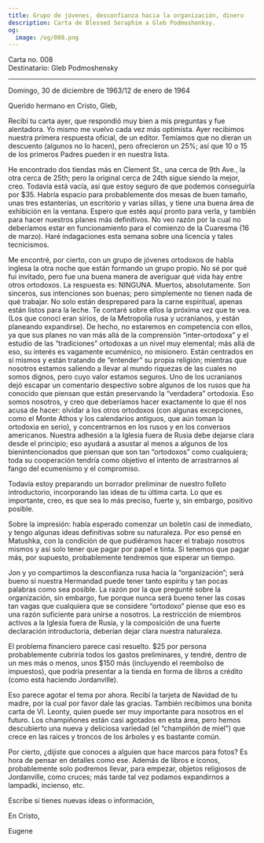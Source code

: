 ```yaml
---
title: Grupo de jóvenes, desconfianza hacia la organización, dinero
description: Carta de Blessed Seraphim a Gleb Podmoshenksy.
og:
  image: /og/008.png
---
```


<div style={{textAlign:'right', fontFamily:'monospace'}}>Carta no. 008</div>
<div style={{textAlign:'left', fontFamily:'monospace'}}>Destinatario: Gleb Podmoshensky</div>

---

Domingo, 30 de diciembre de 1963/12 de enero de 1964

Querido hermano en Cristo, Gleb,

Recibí tu carta ayer, que respondió muy bien a mis preguntas y fue alentadora. Yo mismo me vuelvo cada vez más optimista. Ayer recibimos nuestra primera respuesta oficial, de un editor. Temíamos que no dieran un descuento (algunos no lo hacen), pero ofrecieron un 25%; así que 10 o 15 de los primeros Padres pueden ir en nuestra lista.

He encontrado dos tiendas más en Clement St., una cerca de 9th Ave., la otra cerca de 25th; pero la original cerca de 24th sigue siendo la mejor, creo. Todavía está vacía, así que estoy seguro de que podemos conseguirla por $35. Habría espacio para probablemente dos mesas de buen tamaño, unas tres estanterías, un escritorio y varias sillas, y tiene una buena área de exhibición en la ventana. Espero que estés aquí pronto para verla, y también para hacer nuestros planes más definitivos. No veo razón por la cual no deberíamos estar en funcionamiento para el comienzo de la Cuaresma (16 de marzo). Haré indagaciones esta semana sobre una licencia y tales tecnicismos.

Me encontré, por cierto, con un grupo de jóvenes ortodoxos de habla inglesa la otra noche que están formando un grupo propio. No sé por qué fui invitado, pero fue una buena manera de averiguar qué vida hay entre otros ortodoxos. La respuesta es: NINGUNA. Muertos, absolutamente. Son sinceros, sus intenciones son buenas; pero simplemente no tienen nada de qué trabajar. No solo están desprepared para la carne espiritual, apenas están listos para la leche. Te contaré sobre ellos la próxima vez que te vea. (Los que conocí eran sirios, de la Metropolia rusa y ucranianos, y están planeando expandirse). De hecho, no estaremos en competencia con ellos, ya que sus planes no van más allá de la comprensión “inter-ortodoxa” y el estudio de las “tradiciones” ortodoxas a un nivel muy elemental; más allá de eso, su interés es vagamente ecuménico, no misionero. Están centrados en sí mismos y están tratando de “entender” su propia religión; mientras que nosotros estamos saliendo a llevar al mundo riquezas de las cuales no somos dignos, pero cuyo valor estamos seguros. Uno de los ucranianos dejó escapar un comentario despectivo sobre algunos de los rusos que ha conocido que piensan que están preservando la “verdadera” ortodoxia. Eso somos nosotros, y creo que deberíamos hacer exactamente lo que él nos acusa de hacer: olvidar a los otros ortodoxos (con algunas excepciones, como el Monte Athos y los calendarios antiguos, que aún toman la ortodoxia en serio), y concentrarnos en los rusos y en los conversos americanos. Nuestra adhesión a la Iglesia fuera de Rusia debe dejarse clara desde el principio; eso ayudará a asustar al menos a algunos de los bienintencionados que piensan que son tan “ortodoxos” como cualquiera; toda su cooperación tendría como objetivo el intento de arrastrarnos al fango del ecumenismo y el compromiso.

Todavía estoy preparando un borrador preliminar de nuestro folleto introductorio, incorporando las ideas de tu última carta. Lo que es importante, creo, es que sea lo más preciso, fuerte y, sin embargo, positivo posible.

Sobre la impresión: había esperado comenzar un boletín casi de inmediato, y tengo algunas ideas definitivas sobre su naturaleza. Por eso pensé en Matushka, con la condición de que pudiéramos hacer el trabajo nosotros mismos y así solo tener que pagar por papel e tinta. Si tenemos que pagar más, por supuesto, probablemente tendremos que esperar un tiempo.

Jon y yo compartimos la desconfianza rusa hacia la “organización”; será bueno si nuestra Hermandad puede tener tanto espíritu y tan pocas palabras como sea posible. La razón por la que pregunté sobre la organización, sin embargo, fue porque nunca será bueno tener las cosas tan vagas que cualquiera que se considere “ortodoxo” piense que eso es una razón suficiente para unirse a nosotros. La restricción de miembros activos a la Iglesia fuera de Rusia, y la composición de una fuerte declaración introductoria, deberían dejar clara nuestra naturaleza.

El problema financiero parece casi resuelto. $25 por persona probablemente cubriría todos los gastos preliminares, y tendré, dentro de un mes más o menos, unos $150 más (incluyendo el reembolso de impuestos), que podría presentar a la tienda en forma de libros a crédito (como está haciendo Jordanville).

Eso parece agotar el tema por ahora. Recibí la tarjeta de Navidad de tu madre, por la cual por favor dale las gracias. También recibimos una bonita carta de Vl. Leonty, quien puede ser muy importante para nosotros en el futuro. Los champiñones están casi agotados en esta área, pero hemos descubierto una nueva y deliciosa variedad (el “champiñón de miel”) que crece en las raíces y troncos de los árboles y es bastante común.

Por cierto, ¿dijiste que conoces a alguien que hace marcos para fotos? Es hora de pensar en detalles como ese. Además de libros e íconos, probablemente solo podremos llevar, para empezar, objetos religiosos de Jordanville, como cruces; más tarde tal vez podamos expandirnos a lampadki, incienso, etc.

Escribe si tienes nuevas ideas o información,

En Cristo,

Eugene